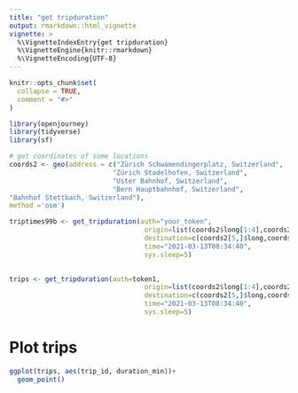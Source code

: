 ```yaml
---
title: "get tripduration"
output: rmarkdown::html_vignette
vignette: >
  %\VignetteIndexEntry{get tripduration}
  %\VignetteEngine{knitr::rmarkdown}
  %\VignetteEncoding{UTF-8}
---
```

```r
knitr::opts_chunk$set(
  collapse = TRUE,
  comment = "#>"
)
```

```r
library(openjourney)
library(tidyverse)
library(sf)
```

```r
# get coordinates of some locations
coords2 <- geo(address = c("Zürich Schwamendingerplatz, Switzerland",
                          "Zürich Stadelhofen, Switzerland",
                          "Uster Bahnhof, Switzerland",
                          "Bern Hauptbahnhof, Switzerland",
"Bahnhof Stettbach, Switzerland"),
method ='osm')

```

```r
triptimes99b <- get_tripduration(auth="your_token",
                                  origin=list(coords2$long[1:4],coords2$lat[1:4]),
                                  destination=c(coords2[5,]$long,coords2[5,]$lat),
                                  time="2021-03-13T08:34:40",
                                  sys.sleep=5)
                              
```

```r
trips <- get_tripduration(auth=token1,
                                  origin=list(coords2$long[1:4],coords2$lat[1:4]),
                                  destination=c(coords2[5,]$long,coords2[5,]$lat),
                                  time="2021-03-13T08:34:40",
                                  sys.sleep=5)
```

# Plot trips
```r
ggplot(trips, aes(trip_id, duration_min))+
  geom_point()
```

